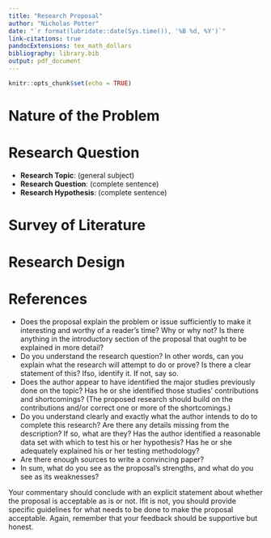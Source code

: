 ```yaml
---
title: "Research Proposal"
author: "Nicholas Potter"
date: "`r format(lubridate::date(Sys.time()), '%B %d, %Y')`"
link-citations: true
pandocExtensions: tex_math_dollars
bibliography: library.bib
output: pdf_document
---
```


```r
knitr::opts_chunk$set(echo = TRUE)
```

# Nature of the Problem

# Research Question

* **Research Topic**: (general subject)
* **Research Question**: (complete sentence)
* **Research Hypothesis**: (complete sentence)

# Survey of Literature

# Research Design

# References

* Does the proposal explain the problem or issue sufficiently to make it interesting and worthy of a reader's time? Why or why not? Is there anything in the introductory section of the proposal that ought to be explained in more detail?
* Do you understand the research question? In other words, can you explain what the research will attempt to do or prove? Is there a clear statement of this? Ifso, identify it. If not, say so.
* Does the author appear to have identified the major studies previously done on the topic? Has he or she identified those studies' contributions and shortcomings? (The proposed research should build on the contributions and/or correct one or more of the shortcomings.)
* Do you understand clearly and exactly what the author intends to do to complete this research? Are there any details missing from the description? If so, what are they? Has the author identified a reasonable data set with which to test his or her hypothesis? Has he or she adequately explained his or her testing methodology?
* Are there enough sources to write a convincing paper?
* In sum, what do you see as the proposal's strengths, and what do you see as its weaknesses?

Your commentary should conclude with an explicit statement about whether the proposal is acceptable as is or not. Ifit is not, you should provide specific guidelines for what needs to be done to make the proposal acceptable. Again, remember that your feedback should be supportive but honest.





